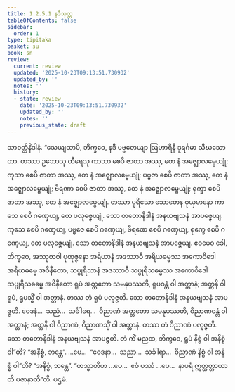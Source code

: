 ```yaml
---
title: 1.2.5.1 နဒီသုတ္တ
tableOfContents: false
sidebar:
  order: 1
type: tipitaka
basket: su
book: sn
review:
  current: review
  updated: '2025-10-23T09:13:51.730932'
  updated_by: ''
  notes: ''
  history:
  - state: review
    date: '2025-10-23T09:13:51.730932'
    updated_by: ''
    notes: ''
    previous_state: draft
---
```



<ReviewStatus review={frontmatter.review} showDetails={true} />

<HypothesisAnnotation frontmatter={frontmatter} />

<DynamicBreadcrumb />

<Division number="93" book="sn" e="ch" v="18" p="295">

<Paragraph number="579" book="sn">
သာဝတ္ထိနိဒါနံ. “သေယျထာပိ, ဘိက္ခဝေ, နဒီ ပဗ္ဗတေယျာ ဩဟာရိနီ ဒူရင်္ဂမာ သီဃသောတာ. တဿာ ဥဘောသု တီရေသု ကာသာ စေပိ ဇာတာ အဿု, တေ နံ အဇ္ဈောလမ္ဗေယျုံ; ကုသာ စေပိ ဇာတာ အဿု, တေ နံ အဇ္ဈောလမ္ဗေယျုံ; ပဗ္ဗဇာ စေပိ ဇာတာ အဿု, တေ နံ အဇ္ဈောလမ္ဗေယျုံ; ဗီရဏာ စေပိ ဇာတာ အဿု, တေ နံ အဇ္ဈောလမ္ဗေယျုံ; ရုက္ခာ စေပိ ဇာတာ အဿု, တေ နံ အဇ္ဈောလမ္ဗေယျုံ. တဿာ ပုရိသော သောတေန ဝုယှမာနော ကာသေ စေပိ ဂဏှေယျ, တေ ပလုဇ္ဇေယျုံ. သော တတောနိဒါနံ အနယဗျသနံ အာပဇ္ဇေယျ. ကုသေ စေပိ ဂဏှေယျ, ပဗ္ဗဇေ စေပိ ဂဏှေယျ, ဗီရဏေ စေပိ ဂဏှေယျ, ရုက္ခေ စေပိ ဂဏှေယျ, တေ ပလုဇ္ဇေယျုံ. သော တတောနိဒါနံ အနယဗျသနံ အာပဇ္ဇေယျ. ဧဝမေဝ ခေါ, ဘိက္ခဝေ, အဿုတဝါ ပုထုဇ္ဇနော အရိယာနံ အဒဿာဝီ အရိယဓမ္မဿ အကောဝိဒေါ အရိယဓမ္မေ အဝိနီတော, သပ္ပုရိသာနံ အဒဿာဝီ သပ္ပုရိသဓမ္မဿ အကောဝိဒေါ သပ္ပုရိသဓမ္မေ အဝိနီတော ရူပံ အတ္တတော သမနုပဿတိ, ရူပဝန္တံ ဝါ အတ္တာနံ; အတ္တနိ ဝါ ရူပံ, ရူပသ္မိံ ဝါ အတ္တာနံ. တဿ တံ ရူပံ ပလုဇ္ဇတိ. သော တတောနိဒါနံ အနယဗျသနံ အာပဇ္ဇတိ. ဝေဒနံ…  သညံ…  သင်္ခါရေ…  ဝိညာဏံ အတ္တတော သမနုပဿတိ, ဝိညာဏဝန္တံ ဝါ အတ္တာနံ; အတ္တနိ ဝါ ဝိညာဏံ, ဝိညာဏသ္မိံ ဝါ အတ္တာနံ. တဿ တံ ဝိညာဏံ ပလုဇ္ဇတိ. သော တတောနိဒါနံ အနယဗျသနံ အာပဇ္ဇတိ. တံ ကိံ မညထ, ဘိက္ခဝေ, ရူပံ နိစ္စံ ဝါ အနိစ္စံ ဝါ”တိ? “အနိစ္စံ, ဘန္တေ”. …ပေ…  “ဝေဒနာ…  သညာ…  သင်္ခါရာ…  ဝိညာဏံ နိစ္စံ ဝါ အနိစ္စံ ဝါ”တိ? “အနိစ္စံ, ဘန္တေ”. “တသ္မာတိဟ …ပေ…  ဧဝံ ပဿံ …ပေ…  နာပရံ ဣတ္ထတ္တာယာတိ ပဇာနာတီ”တိ.

</Paragraph>
</Division>

<Paragraph number="580" type="center" book="sn">
ပဌမံ.
</Paragraph>